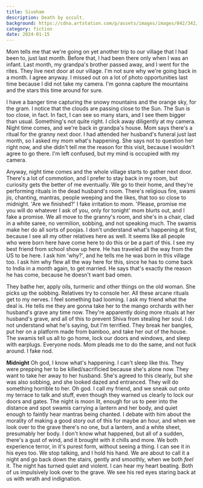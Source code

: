 ```yaml
---
title: Sivoham
description: Death by occult.
background: https://cdna.artstation.com/p/assets/images/images/042/342/196/large/yuri-hill-mars160-1.jpg?1634295019
category: fiction
date: 2024-01-15
---
```


Mom tells me that we're going on yet another trip to our village that I had been to, just last month.
Before that, I had been there only when I was an infant.
Last month, my grandpa's brother passed away, and I went for the rites. They live next door at our village.
I'm not sure why we're going back in a month. I agree anyway. I missed out on a lot of photo opportunities last time because I did not take my camera.
I'm gonna capture the mountains and the stars this time around for sure.

I have a banger time capturing the snowy mountains and the orange sky, for the gram.
I notice that the clouds are passing close to the Sun.
The Sun is too close, in fact.
In fact, I can see so many stars, and I see them bigger than usual. Something's not quite right. I click away diligently at my camera.
Night time comes, and we're back in grandpa's house.
Mom says there's a ritual for the granny next door.
I had attended her husband's funeral just last month, so I asked my mom what's happening.
She says not to question her right now, and she didn't tell me the reason for this visit, because I wouldn't agree to go there.
I'm left confused, but my mind is occupied with my camera.

Anyway, night time comes and the whole village starts to gather next door.
There's a lot of commotion, and I prefer to stay back in my room, but curiosity gets the better of me eventually.
We go to their home, and they're performing rituals in the dead husband's room.
There's religious fire, swami jis, chanting, mantras, people weeping and the likes, that too so close to midnight.
'Are we finished?' I fake irritation to mom.
'Please, promise me you will do whatever I ask of you, only for tonight' mom blurts out, and I fake a promise.
We all move to the granny's room, and she's in a chair, clad in a white saree, no vermilion, sobbing, and not speaking much. The swamis make her do all sorts of poojas.
I don't understand what's happening at first, because I see all my other relatives here as well.
It seems like all people who were born here have come here to do this or be a part of this.
I see my best friend from school show up here. He has traveled all the way from the US to be here.
I ask him 'why?', and he tells me he was born in this village too.
I ask him why flew all the way here for this, since he has to come back to India in a month again, to get married.
He says that's exactly the reason he has come, because he doesn't want bad omen.

They bathe her, apply oils, turmeric and other things on the old woman. She picks up the sobbing. Relatives try to console her.
All these arcane rituals get to my nerves. I feel something bad looming.
I ask my friend what the deal is.
He tells me they are gonna take her to the mango orchards with her husband's grave any time now.
They're apparently doing more rituals at her husband's grave, and all of this to prevent Shiva from stealing her soul.
I do not understand what he's saying, but I'm terrified.
They break her bangles, put her on a platform made from bamboo, and take her out of the house.
The swamis tell us all to go home, lock our doors and windows, and sleep with earplugs. Everyone nods. Mom pleads me to do the same, and not fuck around. I fake nod.

**Midnight**
Oh god, I know what's happening. I can't sleep like this.
They were prepping her to be killed/sacrificied because she's alone now.
They want to take her away to her husband. She's agreed to this clearly, but she was also sobbing, and she looked dazed and entranced.
They will do something horrible to her. Oh god.
I call my friend, and we sneak out onto my terrace to talk and stuff, even though they warned us clearly to lock our doors and gates.
The night is moon lit, enough for us to peer into the distance and spot swamis carrying a lantern and her body, and quiet enough to faintly hear mantras being chanted.
I debate with him about the morality of making a good story out of this for maybe an hour, and when we look over to the grave there's no one, but a lantern, and a white sheet, presumably her body.
I don't know what happened, but all of a sudden, there's a gust of wind, and it brought with it chills and more.
We both experience terror, in it's purest form, without seeing a thing. I can see it in his eyes too. We stop talking, and I hold his hand.
We are about to call it a night and go back down the stairs, gently and smoothly, when we both _feel_ it.
The night has turned quiet and violent. I can hear my heart beating.
Both of us impulsively look over to the grave.
We see his red eyes staring back at us with wrath and indignation.
